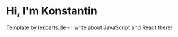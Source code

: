# Hi, I'm Konstantin

Template by [lekoarts.de](https://www.lekoarts.de?utm_source=cara&utm_medium=Starter) - I write about JavaScript and React there!
